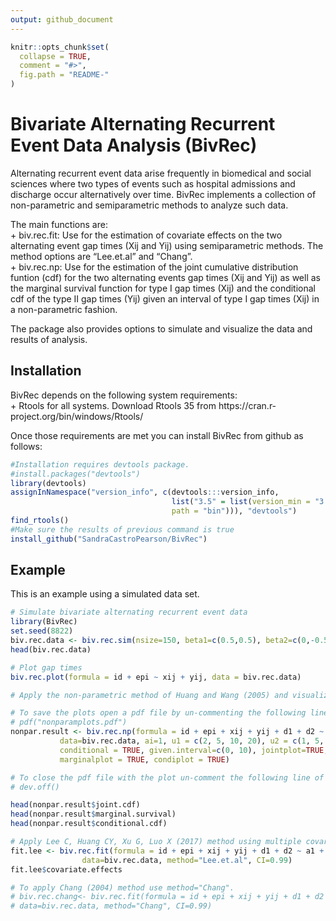 ```yaml
---
output: github_document
---
```


<!-- README.md is generated from README.Rmd. Please edit that file -->

```r
knitr::opts_chunk$set(
  collapse = TRUE,
  comment = "#>",
  fig.path = "README-"
)
```

# Bivariate Alternating Recurrent Event Data Analysis (BivRec)

Alternating recurrent event data arise frequently in biomedical and social sciences where two types of events such as hospital admissions and discharge occur alternatively over time. BivRec implements a collection of non-parametric and semiparametric methods to analyze such data. 

The main functions are:  
+ biv.rec.fit: Use for the estimation of covariate effects on the two alternating event gap times (Xij and Yij) using semiparametric methods. The method options are "Lee.et.al" and "Chang".  
+ biv.rec.np:  Use for the estimation of the joint cumulative distribution funtion (cdf) for the two alternating events gap times (Xij and Yij) as well as the marginal survival function for type I gap times (Xij) and the conditional cdf of the type II gap times (Yij) given an interval of type I gap times (Xij) in a non-parametric fashion.    

The package also provides options to simulate and visualize the data and results of analysis. 

## Installation

BivRec depends on the following system requirements:  
+ Rtools for all systems. Download Rtools 35 from https://cran.r-project.org/bin/windows/Rtools/  

Once those requirements are met you can install BivRec from github as follows:
```r
#Installation requires devtools package.
#install.packages("devtools")
library(devtools)
assignInNamespace("version_info", c(devtools:::version_info, 
                                    list("3.5" = list(version_min = "3.3.0", version_max = "99.99.99", 
                                    path = "bin"))), "devtools")
find_rtools()
#Make sure the results of previous command is true
install_github("SandraCastroPearson/BivRec")
```

## Example

This is an example using a simulated data set.

```r
# Simulate bivariate alternating recurrent event data
library(BivRec)
set.seed(8822)
biv.rec.data <- biv.rec.sim(nsize=150, beta1=c(0.5,0.5), beta2=c(0,-0.5), tau_c=63, set=1.1)
head(biv.rec.data)

# Plot gap times
biv.rec.plot(formula = id + epi ~ xij + yij, data = biv.rec.data)
```
```r
# Apply the non-parametric method of Huang and Wang (2005) and visualize marginal and conditional results

# To save the plots open a pdf file by un-commenting the following line of code: 
# pdf("nonparamplots.pdf")
nonpar.result <- biv.rec.np(formula = id + epi + xij + yij + d1 + d2 ~ 1,
           data=biv.rec.data, ai=1, u1 = c(2, 5, 10, 20), u2 = c(1, 5, 10, 15),
           conditional = TRUE, given.interval=c(0, 10), jointplot=TRUE,
           marginalplot = TRUE, condiplot = TRUE)

# To close the pdf file with the plot un-comment the following line of code
# dev.off()

head(nonpar.result$joint.cdf)
head(nonpar.result$marginal.survival)
head(nonpar.result$conditional.cdf)

# Apply Lee C, Huang CY, Xu G, Luo X (2017) method using multiple covariates
fit.lee <- biv.rec.fit(formula = id + epi + xij + yij + d1 + d2 ~ a1 + a2,
                data=biv.rec.data, method="Lee.et.al", CI=0.99)
fit.lee$covariate.effects

# To apply Chang (2004) method use method="Chang".
# biv.rec.chang<- biv.rec.fit(formula = id + epi + xij + yij + d1 + d2 ~ a1 + a2, 
# data=biv.rec.data, method="Chang", CI=0.99)
```
